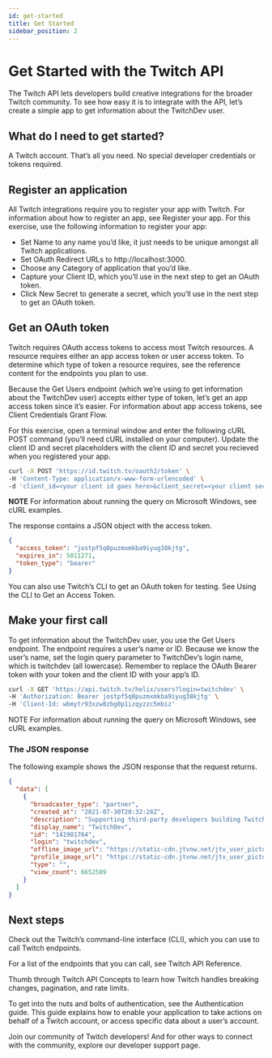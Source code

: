 ```yaml
---
id: get-started
title: Get Started
sidebar_position: 2
---
```


# Get Started with the Twitch API

The Twitch API lets developers build creative integrations for the broader Twitch community. To see how easy it is to integrate with the API, let’s create a simple app to get information about the TwitchDev user.

## What do I need to get started?

A Twitch account. That’s all you need. No special developer credentials or tokens required.

## Register an application

All Twitch integrations require you to register your app with Twitch. For information about how to register an app, see Register your app. For this exercise, use the following information to register your app:

- Set Name to any name you’d like, it just needs to be unique amongst all Twitch applications.
- Set OAuth Redirect URLs to http://localhost:3000.
- Choose any Category of application that you’d like.
- Capture your Client ID, which you’ll use in the next step to get an OAuth token.
- Click New Secret to generate a secret, which you’ll use in the next step to get an OAuth token.

## Get an OAuth token

Twitch requires OAuth access tokens to access most Twitch resources. A resource requires either an app access token or user access token. To determine which type of token a resource requires, see the reference content for the endpoints you plan to use.

Because the Get Users endpoint (which we’re using to get information about the TwitchDev user) accepts either type of token, let’s get an app access token since it’s easier. For information about app access tokens, see Client Credentials Grant Flow.

For this exercise, open a terminal window and enter the following cURL POST command (you’ll need cURL installed on your computer). Update the client ID and secret placeholders with the client ID and secret you recieved when you registered your app.

```bash
curl -X POST 'https://id.twitch.tv/oauth2/token' \
-H 'Content-Type: application/x-www-form-urlencoded' \
-d 'client_id=<your client id goes here>&client_secret=<your client secret goes here>&grant_type=client_credentials'
```

**NOTE** For information about running the query on Microsoft Windows, see cURL examples.

The response contains a JSON object with the access token.

```json
{
  "access_token": "jostpf5q0puzmxmkba9iyug38kjtg",
  "expires_in": 5011271,
  "token_type": "bearer"
}
```

You can also use Twitch’s CLI to get an OAuth token for testing. See Using the CLI to Get an Access Token.

## Make your first call

To get information about the TwitchDev user, you use the Get Users endpoint. The endpoint requires a user’s name or ID. Because we know the user’s name, set the login query parameter to TwitchDev’s login name, which is twitchdev (all lowercase). Remember to replace the OAuth Bearer token with your token and the client ID with your app’s ID.

```bash
curl -X GET 'https://api.twitch.tv/helix/users?login=twitchdev' \
-H 'Authorization: Bearer jostpf5q0puzmxmkba9iyug38kjtg' \
-H 'Client-Id: wbmytr93xzw8zbg0p1izqyzzc5mbiz'
```

NOTE For information about running the query on Microsoft Windows, see cURL examples.

### The JSON response

The following example shows the JSON response that the request returns.

```json
{
  "data": [
    {
      "broadcaster_type": "partner",
      "created_at": "2021-07-30T20:32:28Z",
      "description": "Supporting third-party developers building Twitch integrations from chatbots to game integrations.",
      "display_name": "TwitchDev",
      "id": "141981764",
      "login": "twitchdev",
      "offline_image_url": "https://static-cdn.jtvnw.net/jtv_user_pictures/3f13ab61-ec78-4fe6-8481-8682cb3b0ac2-channel_offline_image-1920x1080.png",
      "profile_image_url": "https://static-cdn.jtvnw.net/jtv_user_pictures/8a6381c7-d0c0-4576-b179-38bd5ce1d6af-profile_image-300x300.png",
      "type": "",
      "view_count": 6652509
    }
  ]
}
```

## Next steps

Check out the Twitch’s command-line interface (CLI), which you can use to call Twitch endpoints.

For a list of the endpoints that you can call, see Twitch API Reference.

Thumb through Twitch API Concepts to learn how Twitch handles breaking changes, pagination, and rate limits.

To get into the nuts and bolts of authentication, see the Authentication guide. This guide explains how to enable your application to take actions on behalf of a Twitch account, or access specific data about a user’s account.

Join our community of Twitch developers! And for other ways to connect with the community, explore our developer support page.
